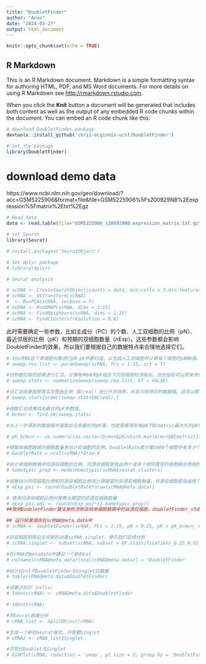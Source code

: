 ```yaml
---
title: "DoubletFinder"
author: "Anan"
date: "2024-03-27"
output: html_document
---
```


```r
knitr::opts_chunk$set(echo = TRUE)
```

## R Markdown

This is an R Markdown document. Markdown is a simple formatting syntax for authoring HTML, PDF, and MS Word documents. For more details on using R Markdown see <http://rmarkdown.rstudio.com>.

When you click the **Knit** button a document will be generated that includes both content as well as the output of any embedded R code chunks within the document. You can embed an R code chunk like this:


```r
# download DoubletFinder package
devtools::install_github('chris-mcginnis-ucsf/DoubletFinder')
```

```r
# set the package
library(DoubletFinder)
```

# download demo data
https://www.ncbi.nlm.nih.gov/geo/download/?acc=GSM5225906&format=file&file=GSM5225906%5Fs200929N8%2Eexpression%5Fmatrix%2Etxt%2Egz    

```r
# Read data
data <- read.table(file="GSM5225906_s200929N8.expression_matrix.txt.gz")
```


```r
# set Seurat
library(Seurat)

# install.packages('SeuratObject')
```


```r
# Set dplyr package
# library(dplyr)
```


```r
# Seurat analysis

# scRNA <- CreateSeuratObject(counts = data, min.cells = 3,min.features = 200, project = "kidney")
# scRNA <- SCTransform(scRNA)
#  <- RunPCA(scRNA, verbose = F)
# scRNA <- RunUMAP(scRNA, dims = 1:15)
# scRNA <- FindNeighbors(scRNA, dims = 1:15) 
# scRNA <- FindClusters(resolution = 0.6)
```
此时需要确定一些参数，比如主成分（PC）的个数、人工双细胞的比例（pN）、最近邻居的比例（pK）和预期的双细胞数量（nExp）。这些参数都会影响DoubletFinder的效果，所以我们要根据自己的数据特点来合理地选择它们。

```r
# 对scRNA这个单细胞对象进行pN-pK参数扫描，以生成人工双细胞并计算每个细胞的pANN值，这一步运行耗时最久
# sweep.res.list <- paramSweep(scRNA, PCs = 1:15, sct = T)
```


```r
#对参数扫描的结果进行汇总，计算每种pN和pK组合下的双细胞检测指标。这些指标可以用来评估不同参数下的双细胞检测效果，并选择最优的参数。参数GT表示是否提供了真实的双细胞标签，这里没有提供。
# sweep.stats <- summarizeSweep(sweep.res.list, GT = FALSE)

```


```r
#对汇总结果按照真实双胞胎比例（BCreal）进行升序排序，并显示排序后的数据框。这可以帮助我们找到双胞胎检测效果最好的参数组合
# sweep.stats[order(sweep.stats$BCreal),]

```


```r
#根据汇总结果找到最优的pK参数值。
# bcmvn <- find.pK(sweep.stats)

```

```r
#从上一步得到的数据框中提取出全局最优的pK值，也就是使得所有pN下BCmetric最大化的pK值。

# pK_bcmvn <- as.numeric(as.vector(bcmvn$pK[which.max(bcmvn$BCmetric)]))

```


```r
#根据单细胞数据的细胞数量来估计双细胞的比例。DoubletRate表示每5000个细胞中有多少个双细胞。这里假设每增加1000个细胞，双细胞比率就增加千分之8，这是一个经验值，可以根据实际情况调整。
# DoubletRate = ncol(scRNA)*8*1e-6
```

```r
#估计单细胞数据中同源双细胞的比例。同源双细胞是指由两个或多个相同类型的细胞融合而成的假阳性细胞，它们通常比异源双细胞更难以检测和去除。homotypic.prop表示同源双细胞的比例。函数modelHomotypic会根据给定的聚类标签来模拟生成一些同源双细胞，并计算它们在所有双细胞中所占的比例。
# homotypic.prop <- modelHomotypic(scRNA$seurat_clusters)
```


```r
#根据估计的双细胞比例和同源双细胞比例来计算期望的异源双细胞数量。异源双细胞是指由两个或多个不同类型的细胞融合而成的假阳性细胞。nExp_poi表示期望的总双细胞数量，它等于估计的双细胞比例DoubletRate乘以单细胞对象scRNA中的总细胞数量nrow(scRNA@meta.data)，并四舍五入取整。nExp_poi.adj表示期望的异源双细胞数量。
# nExp_poi <- round(DoubletRate*nrow(scRNA@meta.data))
```

```r
# 使用同源双细胞比例对推算出期望的异源双细胞数量
# nExp_poi.adj <- round(nExp_poi*(1-homotypic.prop))
##使用DoubletFinder算法来检测和去除单细胞数据中的异源双细胞。doubletFinder_v3函数会对单细胞对象scRNA进行双细胞检测和鉴定。这个函数有以下参数：PCs：表示要使用的主成分数量，这里是1到15。pN：表示每个细胞被合并成人工异源双细胞的概率，这里是0.25。pK：表示每个细胞的最近邻居数量，这里使用之前计算出来的最优值。nExp：表示期望的总双细胞数量，这里使用之前计算出来的值。
```

```r
## 运行结果储存在scRNA@meta.data中
# scRNA <- doubletFinder(scRNA, PCs = 1:15, pN = 0.25, pK = pK_bcmvn, nExp = nExp_poi.adj, reuse.pANN = F, sct = T)
```


```r
#将双细胞剔除后生成新的对象scRNA.singlet，便于我们后续分析
# scRNA.singlet <- subset(scRNA, subset = DF.classifications_0.25_0.01_129== "Singlet")
```


```r
#在cRNA的metadata中建议一个新的col
# colnames(cRNA@meta.data)[ncol(cRNA@meta.data)] = 'DoubletFinder'

#统计在col中DoubletFinder与Singlet的数量
# table(cRNA@meta.data$DoubletFinder)
```


```r
#设置识别行（cells）
# Idents(cRNA) <- cRNA@meta.data$DoubletFinder

# Idents(cRNA)
```


```r

#将Seurat直接分开
# cRNA_list <- SplitObject(cRNA)

#生成一个新的Seurat格式，只需要Singlet
# cRNA2 <- cRNA_list$Singlet
```

```r
#可视化Doublet与Singlet
# DimPlot(cRNA, reduction = 'umap', pt.size = 2, group.by = 'DoubletFinder')
```







